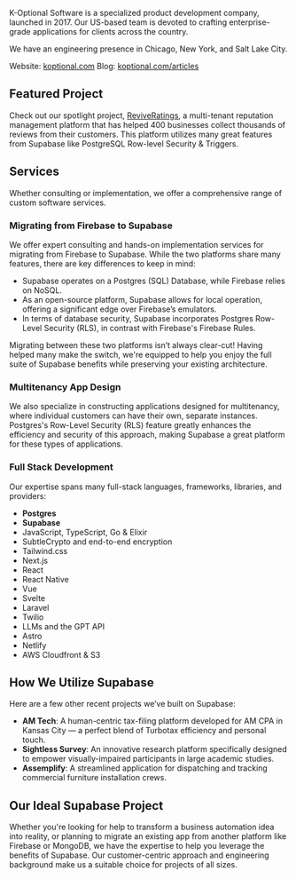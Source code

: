 K-Optional Software is a specialized product development company, launched in 2017. Our US-based team is devoted to crafting enterprise-grade applications for clients across the country.

We have an engineering presence in Chicago, New York, and Salt Lake City.

Website: [koptional.com](https://koptional.com/) Blog: [koptional.com/articles](https://koptional.com/articles)

## Featured Project

Check out our spotlight project, [ReviveRatings](https://www.reviveratings.com/), a multi-tenant reputation management platform that has helped 400 businesses collect thousands of reviews from their customers. This platform utilizes many great features from Supabase like PostgreSQL Row-level Security & Triggers.

## Services

Whether consulting or implementation, we offer a comprehensive range of custom software services.

### Migrating from Firebase to Supabase

We offer expert consulting and hands-on implementation services for migrating from Firebase to Supabase. While the two platforms share many features, there are key differences to keep in mind:

- Supabase operates on a Postgres (SQL) Database, while Firebase relies on NoSQL.
- As an open-source platform, Supabase allows for local operation, offering a significant edge over Firebase’s emulators.
- In terms of database security, Supabase incorporates Postgres Row-Level Security (RLS), in contrast with Firebase's Firebase Rules.

Migrating between these two platforms isn’t always clear-cut! Having helped many make the switch, we're equipped to help you enjoy the full suite of Supabase benefits while preserving your existing architecture.

### Multitenancy App Design

We also specialize in constructing applications designed for multitenancy, where individual customers can have their own, separate instances. Postgres's Row-Level Security (RLS) feature greatly enhances the efficiency and security of this approach, making Supabase a great platform for these types of applications.

### Full Stack Development

Our expertise spans many full-stack languages, frameworks, libraries, and providers:

- **Postgres**
- **Supabase**
- JavaScript, TypeScript, Go & Elixir
- SubtleCrypto and end-to-end encryption
- Tailwind.css
- Next.js
- React
- React Native
- Vue
- Svelte
- Laravel
- Twilio
- LLMs and the GPT API
- Astro
- Netlify
- AWS Cloudfront & S3

## How We Utilize Supabase

Here are a few other recent projects we’ve built on Supabase:

- **AM Tech**: A human-centric tax-filing platform developed for AM CPA in Kansas City — a perfect blend of Turbotax efficiency and personal touch.
- **Sightless Survey**: An innovative research platform specifically designed to empower visually-impaired participants in large academic studies.
- **Assemplify**: A streamlined application for dispatching and tracking commercial furniture installation crews.

## Our Ideal Supabase Project

Whether you're looking for help to transform a business automation idea into reality, or planning to migrate an existing app from another platform like Firebase or MongoDB, we have the expertise to help you leverage the benefits of Supabase. Our customer-centric approach and engineering background make us a suitable choice for projects of all sizes.